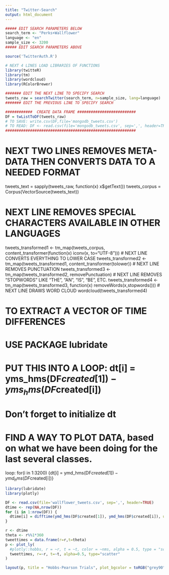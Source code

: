 ```yaml
---
title: "Twitter-Search"
output: html_document
---
```

```r
##### EDIT SEARCH PARAMETERS BELOW
search_term <- "Perks+Wallflower"
language <- "en"
sample_size <- 3200
##### EDIT SEARCH PARAMETERS ABOVE

source('TwitterAuth.R')

# NEXT 4 LINES LOAD LIBRARIES OF FUNCTIONS
library(twitteR)
library(tm)
library(wordcloud)
library(RColorBrewer)

####### EDIT THE NEXT LINE TO SPECIFY SEARCH
tweets_raw = searchTwitter(search_term, n=sample_size, lang=language)
####### EDIT THE PREVIOUS LINE TO SPECIFY SEARCH

############  CREATE DATA FRAME ##########################
DF = twListToDF(tweets_raw) 
# TO SAVE: write.csv(DF,file='mongodb_tweets.csv')
# TO READ: DF <- read.csv(file='mongodb_tweets.csv', sep=',', header=TRUE)
##########################################################

```

# NEXT TWO LINES REMOVES META-DATA THEN CONVERTS DATA TO A NEEDED FORMAT
tweets_text = sapply(tweets_raw, function(x) x$getText())
tweets_corpus = Corpus(VectorSource(tweets_text))

# NEXT LINE REMOVES SPECIAL CHARACTERS AVAILABLE IN OTHER LANGUAGES
tweets_transformed1 <- tm_map(tweets_corpus, 
                               content_transformer(function(x) iconv(x, to="UTF-8")))
# NEXT LINE CONVERTS EVERYTHING TO LOWER CASE
tweets_transformed2 <- tm_map(tweets_transformed1,
                              content_transformer(tolower))
# NEXT LINE REMOVES PUNCTUATION
tweets_transformed3 <- tm_map(tweets_transformed2,
                              removePunctuation)
# NEXT LINE REMOVES "STOPWORDS" LIKE "THE", "AN", "IS", "BE", ETC.
tweets_transformed4 <- tm_map(tweets_transformed3,
                              function(x) removeWords(x,stopwords()))
# NEXT LINE DRAWS WORD CLOUD
wordcloud(tweets_transformed4)


# TO EXTRACT A VECTOR OF TIME DIFFERENCES
# USE PACKAGE lubridate
# PUT THIS INTO A LOOP: dt[i] = yms_hms(DF$created[1]) - yms_hms(DF$created[i])
# Don't forget to initialize dt
# FIND A WAY TO PLOT DATA, based on what we have been doing for the last several classes.

loop: for(i in 1:3200) {dt[i] = ymd_hms(DF$created[1]) - ymd_hms(DF$created[i])}


```r
library(lubridate)
library(plotly)

DF <- read.csv(file='wallflower_tweets.csv', sep=',', header=TRUE)
dtime <- rep(NA,nrow(DF))
for (i in 1:nrow(DF)) {
  dtime[i] = difftime(ymd_hms(DF$created[1]), ymd_hms(DF$created[i]), unit='days')
}

r <- dtime
theta <- r%%1*360
tweettimes = data.frame(r=r,t=theta)
p <- plot_ly(
  #plotly::hobbs, r = ~r, t = ~t, color = ~nms, alpha = 0.5, type = "scatter"
  tweettimes, r=~r, t=~t, alpha=0.5, type="scatter" 
)

layout(p, title = "Hobbs-Pearson Trials", plot_bgcolor = toRGB("grey90"))
```

